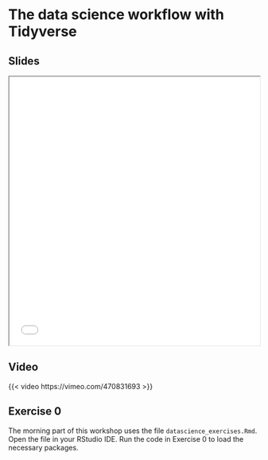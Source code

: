 # The data science workflow with Tidyverse

## Slides

```{=html}
<iframe class="slide-deck" src="slides/slides_tidyverse.html" title="Introduction to the Tidyverse" width="100%" height="540"></iframe>
```

## Video

{{< video https://vimeo.com/470831693 >}}


## Exercise 0

The morning part of this workshop uses the file `datascience_exercises.Rmd`. Open 
the file in your RStudio IDE. Run the code in Exercise 0 to load the necessary packages.

